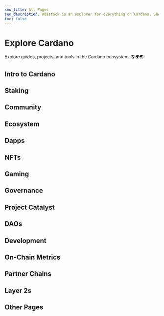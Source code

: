 ```yaml
---
seo_title: All Pages
seo_description: Adastack is an explorer for everything on Cardano. See every page of tools and dApps here. The site is open-source and new content is added daily!
toc: false
---
```



# Explore Cardano

Explore guides, projects, and tools in the Cardano ecosystem. 🌎🌍🌏

## Intro to Cardano
<TOCBullet pageName="What is Blockchain?" relativeUrl="/intro_to_cardano/what_is_blockchain" />

<TOCBullet pageName="Why Cardano?" relativeUrl="/intro_to_cardano/why_cardano" />

<TOCBullet pageName="Learn More" relativeUrl="/intro_to_cardano/learn_more" />

<TOCBullet pageName="Set up a Wallet" relativeUrl="/intro_to_cardano/set_up_a_wallet" />

<TOCBullet pageName="Buy ADA" relativeUrl="/intro_to_cardano/buy_ada" />

<TOCBullet pageName="Use Cardano" relativeUrl="/intro_to_cardano/start_using_cardano" />

## Staking

<TOCBullet pageName="What is Staking?" relativeUrl="/staking/what_is_staking" />

<TOCBullet pageName="Start Staking" relativeUrl="/staking/start_staking" />

<TOCBullet pageName="Stake Pool Explorers" relativeUrl="/staking/stake_pool_explorers" />

<TOCBullet pageName="Stake Reward Trackers" relativeUrl="/staking/stake_reward_trackers" />

<TOCBullet pageName="Stake Pool Alliances" relativeUrl="/staking/stake_pool_alliances" />

<TOCBullet pageName="Initial Stake Pool Offerings (ISPOs)" relativeUrl="/staking/ispos" />

<TOCBullet pageName="Pool Monitoring Tools" relativeUrl="/staking/pool_monitoring_tools" />

## Community

<TOCBullet pageName="Newsletters" relativeUrl="/community/newsletters" />

<TOCBullet pageName="News and Blogs" relativeUrl="/community/news_and_blogs" />

<TOCBullet pageName="YouTube" relativeUrl="/community/youtube" />

## Ecosystem

<TOCBullet pageName="Ecosystem Maps" relativeUrl="/ecosystem/ecosystem_maps" />

<TOCBullet pageName="Blockchain Explorers" relativeUrl="/ecosystem/blockchain_explorers" />

## Dapps

<TOCBullet pageName="What is a dApp?" relativeUrl="/dapps/what_is_a_dapp" />

<TOCBullet pageName="dApp Explorers" relativeUrl="/dapps/dapp_explorers" />

## NFTs

<TOCBullet pageName="What are NFTs?" relativeUrl="/nfts/what_are_nfts" />

## Gaming

<TOCBullet pageName="What is Web3 Gaming?" relativeUrl="/gaming/what_is_web3_gaming" />

## Governance

<TOCBullet pageName="What is Governance?" relativeUrl="/governance/what_is_governance" />

## Project Catalyst

<TOCBullet pageName="What is Project Catalyst?" relativeUrl="/catalyst/what_is_project_catalyst" />

## DAOs

<TOCBullet pageName="What is a DAO?" relativeUrl="/daos/what_is_a_dao" />

## Development

<TOCBullet pageName="Intro to Cardano Development" relativeUrl="/development/intro_to_cardano_development" />

<TOCBullet pageName="Development Companies" relativeUrl="/development/dev_teams" />

<TOCBullet pageName="Learning Platforms" relativeUrl="/development/learning_platforms" />

<TOCBullet pageName="Developer Chat" relativeUrl="/development/developer_chat" />

<TOCBullet pageName="Code Libraries" relativeUrl="/development/code_libraries" />

## On-Chain Metrics

<TOCBullet pageName="On-Chain Dashboards" relativeUrl="/on_chain_metrics/on_chain_dashboards" />

<TOCBullet pageName="Network Activity" relativeUrl="/on_chain_metrics/network_activity" />

<TOCBullet pageName="Decentralization Metrics" relativeUrl="/on_chain_metrics/decentralization_metrics" />

## Partner Chains

<TOCBullet pageName="What are Partner Chains?" relativeUrl="/partner_chains/what_are_partner_chains" />

## Layer 2s

<TOCBullet pageName="What are Layer 2s?" relativeUrl="/layer_2s/what_are_layer_2s" />

## Other Pages

<TOCBullet pageName="About" relativeUrl="/about" />
